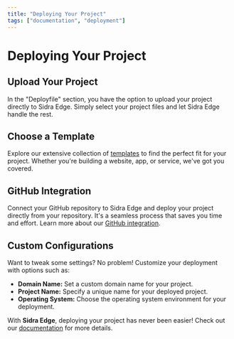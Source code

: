 ```yaml
---
title: "Deploying Your Project"
tags: ["documentation", "deployment"]
---
```


# Deploying Your Project

## Upload Your Project

In the "Deployfile" section, you have the option to upload your project directly to Sidra Edge. Simply select your project files and let Sidra Edge handle the rest.

## Choose a Template

Explore our extensive collection of [templates](https://sidraedge.com/templates) to find the perfect fit for your project. Whether you're building a website, app, or service, we've got you covered.

## GitHub Integration

Connect your GitHub repository to Sidra Edge and deploy your project directly from your repository. It's a seamless process that saves you time and effort. Learn more about our [GitHub integration](https://sidraedge.com/github-integration).

## Custom Configurations

Want to tweak some settings? No problem! Customize your deployment with options such as:

- **Domain Name:** Set a custom domain name for your project.
- **Project Name:** Specify a unique name for your deployed project.
- **Operating System:** Choose the operating system environment for your deployment.

With **Sidra Edge**, deploying your project has never been easier! Check out our [documentation](https://sidraedge.com/docs) for more details.
